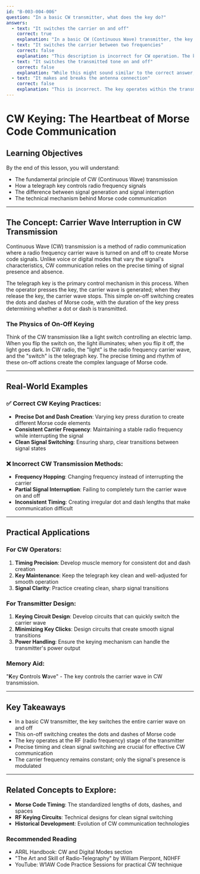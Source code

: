 ```yaml
---
id: "B-003-004-006"
question: "In a basic CW transmitter, what does the key do?"
answers:
  - text: "It switches the carrier on and off"
    correct: true
    explanation: "In a basic CW (Continuous Wave) transmitter, the key controls the RF carrier wave itself, turning the entire radio frequency signal on and off to create the dots and dashes of Morse code. By interrupting the carrier wave, the key allows the transmitter to generate the distinctive pattern of Morse code communication, with the signal's presence representing a 'mark' (dot or dash) and its absence representing a 'space' between characters."
  - text: "It switches the carrier between two frequencies"
    correct: false
    explanation: "This description is incorrect for CW operation. The key does not change the frequency of the carrier, but instead interrupts the carrier wave's transmission. In CW, the carrier remains at a constant frequency, with information conveyed by the on-off keying of that single frequency signal."
  - text: "It switches the transmitted tone on and off"
    correct: false
    explanation: "While this might sound similar to the correct answer, it's technically different. In CW, the key switches the RF carrier wave itself, not just an audio tone. The entire radio frequency signal is interrupted, not just an audio component, which is what creates the Morse code transmission."
  - text: "It makes and breaks the antenna connection"
    correct: false
    explanation: "This is incorrect. The key operates within the transmitter's RF stage, interrupting the carrier wave generation, not the physical antenna connection. Switching the antenna connection would be inefficient and potentially damaging to the transmitter."
---
```


# CW Keying: The Heartbeat of Morse Code Communication

## Learning Objectives
By the end of this lesson, you will understand:
- The fundamental principle of CW (Continuous Wave) transmission
- How a telegraph key controls radio frequency signals
- The difference between signal generation and signal interruption
- The technical mechanism behind Morse code communication

---

## The Concept: Carrier Wave Interruption in CW Transmission

Continuous Wave (CW) transmission is a method of radio communication where a radio frequency carrier wave is turned on and off to create Morse code signals. Unlike voice or digital modes that vary the signal's characteristics, CW communication relies on the precise timing of signal presence and absence.

The telegraph key is the primary control mechanism in this process. When the operator presses the key, the carrier wave is generated; when they release the key, the carrier wave stops. This simple on-off switching creates the dots and dashes of Morse code, with the duration of the key press determining whether a dot or dash is transmitted.

### The Physics of On-Off Keying

Think of the CW transmission like a light switch controlling an electric lamp. When you flip the switch on, the light illuminates; when you flip it off, the light goes dark. In CW radio, the "light" is the radio frequency carrier wave, and the "switch" is the telegraph key. The precise timing and rhythm of these on-off actions create the complex language of Morse code.

---

## Real-World Examples

### ✅ Correct CW Keying Practices:
- **Precise Dot and Dash Creation**: Varying key press duration to create different Morse code elements
- **Consistent Carrier Frequency**: Maintaining a stable radio frequency while interrupting the signal
- **Clean Signal Switching**: Ensuring sharp, clear transitions between signal states

### ❌ Incorrect CW Transmission Methods:
- **Frequency Hopping**: Changing frequency instead of interrupting the carrier
- **Partial Signal Interruption**: Failing to completely turn the carrier wave on and off
- **Inconsistent Timing**: Creating irregular dot and dash lengths that make communication difficult

---

## Practical Applications

### For CW Operators:
1. **Timing Precision**: Develop muscle memory for consistent dot and dash creation
2. **Key Maintenance**: Keep the telegraph key clean and well-adjusted for smooth operation
3. **Signal Clarity**: Practice creating clean, sharp signal transitions

### For Transmitter Design:
1. **Keying Circuit Design**: Develop circuits that can quickly switch the carrier wave
2. **Minimizing Key Clicks**: Design circuits that create smooth signal transitions
3. **Power Handling**: Ensure the keying mechanism can handle the transmitter's power output

### Memory Aid:
"**K**ey **C**ontrols **W**ave" - The key controls the carrier wave in CW transmission.

---

## Key Takeaways

- In a basic CW transmitter, the key switches the entire carrier wave on and off
- This on-off switching creates the dots and dashes of Morse code
- The key operates at the RF (radio frequency) stage of the transmitter
- Precise timing and clean signal switching are crucial for effective CW communication
- The carrier frequency remains constant; only the signal's presence is modulated

---

## Related Concepts to Explore:
- **Morse Code Timing**: The standardized lengths of dots, dashes, and spaces
- **RF Keying Circuits**: Technical designs for clean signal switching
- **Historical Development**: Evolution of CW communication technologies

### Recommended Reading
- ARRL Handbook: CW and Digital Modes section
- "The Art and Skill of Radio-Telegraphy" by William Pierpont, N0HFF
- YouTube: W1AW Code Practice Sessions for practical CW technique